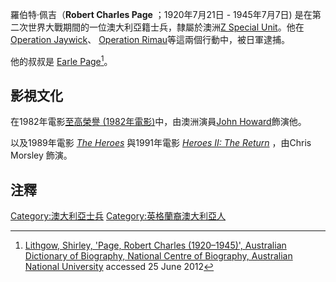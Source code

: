 羅伯特·佩吉（'''Robert Charles Page''' ；1920年7月21日 - 1945年7月7日) 是在第二次世界大戰期間的一位澳大利亞籍士兵，隸屬於澳洲[[Z_Special_Unit|Z Special Unit]]。他在 [[Operation_Jaywick|Operation Jaywick]]、 [[Operation_Rimau|Operation Rimau]]等這兩個行動中，被日軍逮捕。

他的叔叔是 [[Earle_Page|Earle Page]]<ref>[http://adb.anu.edu.au/biography/page-robert-charles-11328/text20225 Lithgow, Shirley, 'Page, Robert Charles (1920–1945)', Australian Dictionary of Biography, National Centre of Biography, Australian National University] {{Wayback|url=http://adb.anu.edu.au/biography/page-robert-charles-11328/text20225 |date=20150602133242 }} accessed 25 June 2012</ref>。
==影視文化==
在1982年電影[[至高榮譽_(1982年電影)|至高榮譽 (1982年電影)]]中，由澳洲演員[[John_Howard_(Australian_actor)|John Howard]]飾演他。

以及1989年電影 ''[[The_Heroes_(mini-series)|The Heroes]]'' 與1991年電影 ''[[Heroes_II:_The_Return|Heroes II: The Return]]'' ，由Chris Morsley 飾演。

==注釋==
{{reflist}}

{{DEFAULTSORT: Page, Robert}}
[[Category:澳大利亞士兵|Category:澳大利亞士兵]]
[[Category:英格蘭裔澳大利亞人|Category:英格蘭裔澳大利亞人]]